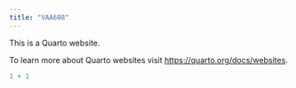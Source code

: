```yaml
---
title: "VAA608"
---
```


This is a Quarto website.

To learn more about Quarto websites visit <https://quarto.org/docs/websites>.

```r
1 + 1
```
